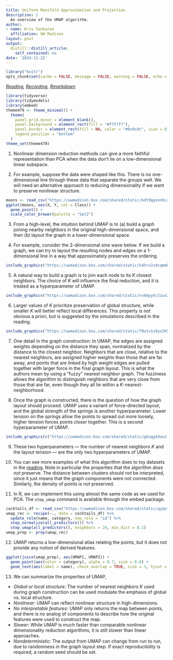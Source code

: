 ```yaml
---
title: Uniform Manifold Approximation and Projection
description: |
  An overview of the UMAP algorithm.
author:
- name: Kris Sankaran
  affiliation: UW Madison
layout: post
output:
  distill::distill_article:
    self_contained: no
date: '2024-11-22'
---
```


```r
library("knitr")
opts_chunk$set(cache = FALSE, message = FALSE, warning = FALSE, echo = TRUE)
```

_[Reading](https://pair-code.github.io/understanding-umap), [Recording](https://mediaspace.wisc.edu/media/Week%2010%20%5B4%5D%20Uniform%20Manifold%20Approximation%20and%20Projection/1_8tb5x1es), [Rmarkdown](https://github.com/krisrs1128/stat436_notes/blob/main/notes/2024-12-27-week10-4.Rmd)_

```r
library(tidyverse)
library(tidymodels)
library(embed)
theme479 <- theme_minimal() + 
  theme(
    panel.grid.minor = element_blank(),
    panel.background = element_rect(fill = "#f7f7f7"),
    panel.border = element_rect(fill = NA, color = "#0c0c0c", size = 0.6),
    legend.position = "bottom"
  )
theme_set(theme479)
```

1. Nonlinear dimension reduction methods can give a more faithful representation
than PCA when the data don’t lie on a low-dimensional linear subspace.

2. For example, suppose the data were shaped like this. There is no
one-dimensional line through these data that separate the groups well. We will
need an alternative approach to reducing dimensionality if we want to preserve
nonlinear structure.

```r
moons <- read_csv("https://uwmadison.box.com/shared/static/kdt9qqvonhcz2ssb599p1nqganrg1w6k.csv")
ggplot(moons, aes(X, Y, col = Class)) +
  geom_point() +
  scale_color_brewer(palette = "Set2")
```

3. From a high-level, the intuition behind UMAP is to (a) build a graph joining
nearby neighbors in the original high-dimensional space, and then (b) layout the
graph in a lower-dimensional space.

4. For example, consider the 2-dimensional sine wave below. If we build a graph,
we can try to layout the resulting nodes and edges on a 1-dimensional line in a
way that approximately preserves the ordering.

```r
include_graphics("https://uwmadison.box.com/shared/static/k4hrx2s4cqmmheg6u0yclir8op42sb0s.png")
```

5. A natural way to build a graph is to join each node to its $K$ closest
neighbors. The choice of $K$ will influence the final reduction, and it is
treated as a hyperparameter of UMAP.

```r
include_graphics("https://uwmadison.box.com/shared/static/ns6mpykr2zux3t35wuejc7ybtxngm98e.png")
```

6. Larger values of $K$ prioritize preservation of global structure, while
smaller $K$ will better reflect local differences. This property is not obvious
a priori, but is suggested by the simulations described in the reading.

```r
include_graphics("https://uwmadison.box.com/shared/static/70utv1s9yv3h5kturf6i02knhi2jw2dl.png")
```

7. One detail in the graph construction: In UMAP, the edges are assigned weights
depending on the distance they span, normalized by the distance to the closest
neighbor. Neighbors that are close, relative to the nearest neighbors, are
assigned higher weights than those that are far away, and points that are linked
by high weight edges are pulled together with larger force in the final graph
layout. This is what the authors mean by using a "fuzzy" nearest neighbor graph.
The fuzziness allows the algorithm to distinguish neighbors that are very close
from those that are far, even though they all lie within a
$K$-nearest-neighborhood.

8. Once the graph is constructed, there is the question of how the graph layout
should proceed. UMAP uses a variant of force-directed layout, and the global
strength of the springs is another hyperparameter. Lower tension on the springs
allow the points to spread out more loosely, higher tension forces points closer
together. This is a second hyperparameter of UMAP.

```r
include_graphics(c("https://uwmadison.box.com/shared/static/g6uqg4dauzfea0qrymaw5m77hl79adem.png", "https://uwmadison.box.com/shared/static/vo96qoakuzm8kx8h7sbuqfaulksfvm1j.png"))
```

9. These two hyperparameters — the number of nearest neighbors $K$ and the
layout tension — are the only two hyperparameters of UMAP.

10. You can see more examples of what this algorithm does to toy datasets in the
[reading](https://pair-code.github.io/understanding-umap). Note in particular
the properties that the algorithm *does not* preserve. The distance between
clusters should not be interpreted, since it just means that the graph
components were not connected. Similarly, the density of points is not
preserved.

11. In R, we can implement this using almost the same code as we used for PCA.
The `step_umap` command is available through the embed package.

```r
cocktails_df <- read_csv("https://uwmadison.box.com/shared/static/qyqof2512qsek8fpnkqqiw3p1jb77acf.csv")
umap_rec <- recipe(~., data = cocktails_df) %>%
  update_role(name, category, new_role = "id") %>%
  step_normalize(all_predictors()) %>%
  step_umap(all_predictors(), neighbors = 20, min_dist = 0.1)
umap_prep <- prep(umap_rec)
```

12. UMAP returns a low-dimensional atlas relating the points, but it does not
provide any notion of derived features.

```r
ggplot(juice(umap_prep), aes(UMAP1, UMAP2)) +
  geom_point(aes(color = category), alpha = 0.7, size = 0.8) +
  geom_text(aes(label = name), check_overlap = TRUE, size = 3, hjust = "inward")
```

13. We can summarize the properties of UMAP,

  * *Global or local structure*: The number of nearest neighbors $K$ used
  during graph construction can be used modulate the emphasis of global vs.
  local structure.
  * *Nonlinear*: UMAP can reflect nonlinear structure in high-dimensions.
  * *No interpretable features*: UMAP only returns the map between points, and
  there is no analog of components to describe how the original features were
  used to construct the map.
  * *Slower*: While UMAP is much faster than comparable nonlinear
  dimensionality reduction algorithms, it is still slower than linear
  approaches.
  * *Nondeterministic*: The output from UMAP can change from run to run, due
  to randomness in the graph layout step. If exact reproducibility is required,
  a random seed should be set.
